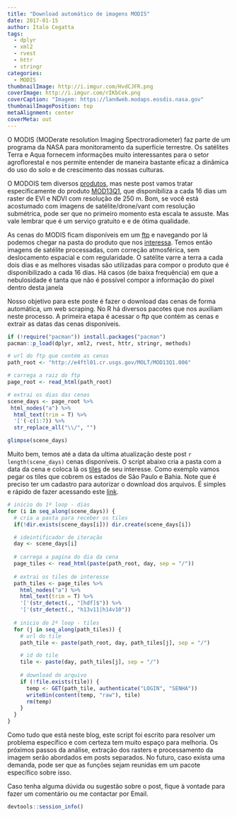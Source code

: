 ---
title: "Download automático de imagens MODIS"
date: 2017-01-15
author: Ítalo Cegatta
tags:
  - dplyr
  - xml2
  - rvest
  - httr
  - stringr
categories:
  - MODIS
thumbnailImage: http://i.imgur.com/HvdCJFR.png
coverImage: http://i.imgur.com/rIKbCek.png
coverCaption: "Imagem: https://landweb.modaps.eosdis.nasa.gov"
thumbnailImagePosition: top
metaAlignment: center
coverMeta: out
---

O MODIS (MODerate resolution Imaging Spectroradiometer) faz parte de um programa da NASA para monitoramento da superfície terrestre. Os satélites Terra e Aqua fornecem informações muito interessantes para o setor agroflorestal e nos permite entender de maneira bastante eficaz a dinâmica do uso do solo e de crescimento das nossas culturas.

O MODOIS tem diversos [produtos](https://modis.gsfc.nasa.gov/data/), mas neste post vamos tratar especificamente do produto [MOD13Q1](https://lpdaac.usgs.gov/dataset_discovery/modis/modis_products_table/mod13q1_v006), que disponibiliza a cada 16 dias um raster de EVI e NDVI com resolução de 250 m. Bom, se você está acostumado com imagens de satélite/drone/vant com resolução submétrica, pode ser que no primeiro momento esta escala te assuste. Mas vale lembrar que é um serviço gratuito e e de ótima qualidade.

As cenas do MODIS ficam disponíveis em um [ftp](https://e4ftl01.cr.usgs.gov/) e navegando por lá podemos chegar na pasta do produto que nos [interessa](http://e4ftl01.cr.usgs.gov/MOLT/MOD13Q1.006). Temos então imagens de satélite processadas, com correção atmosférica, sem deslocamento espacial e com regularidade. O satélite varre a terra a cada dois dias e as melhores visadas são utilizadas para compor o produto que é disponibilizado a cada 16 dias. Há casos (de baixa frequência) em que a nebulosidade é tanta que não é possível compor a informação do pixel dentro desta janela

Nosso objetivo para este poste é fazer o download das cenas de forma automática, um web scraping. No R há diversos pacotes que nos auxiliam neste processo. A primeira etapa é acessar o ftp que contém as cenas e extrair as datas das cenas disponíveis.

```{r}
if (!require("pacman")) install.packages("pacman")
pacman::p_load(dplyr, xml2, rvest, httr, stringr, methods)
```

```{r}
# url do ftp que contém as cenas
path_root <- "http://e4ftl01.cr.usgs.gov/MOLT/MOD13Q1.006"

# carrega a raiz do ftp
page_root <- read_html(path_root)

# extrai os dias das cenas
scene_days <- page_root %>% 
 html_nodes("a") %>% 
  html_text(trim = T) %>%
  '['(-c(1:7)) %>%
  str_replace_all("\\/", "")

glimpse(scene_days)
```

Muito bem, temos até a data da ultima atualização deste post `r length(scene_days)` cenas disponíveis. O script abaixo cria a pasta com a data da cena e coloca lá os [tiles](https://modis-land.gsfc.nasa.gov/MODLAND_grid.html) de seu interesse. Como exemplo vamos pegar os tiles que cobrem os estados de São Paulo e Bahia. Note que é preciso ter um cadastro para autorizar o download dos arquivos. É simples e rápido de fazer acessando este [link](https://urs.earthdata.nasa.gov/users/new/).

```{r, eval=FALSE}
# inicio do 1º loop - dias
for (i in seq_along(scene_days)) {
  # cria a pasta para receber os tiles
  if(!dir.exists(scene_days[i])) dir.create(scene_days[i])

  # ideintificador de iteração
  day <- scene_days[i]
  
  # carrega a pagina do dia da cena
  page_tiles <- read_html(paste(path_root, day, sep = "/"))
  
  # extrai os tiles de interesse
  path_tiles <- page_tiles %>% 
    html_nodes("a") %>% 
    html_text(trim = T) %>%
    '['(str_detect(., "[hdf]$")) %>% 
    '['(str_detect(., "h13v11|h14v10"))
  
  # inicio do 2º loop - tiles
  for (j in seq_along(path_tiles)) {
    # url do tile
    path_tile <- paste(path_root, day, path_tiles[j], sep = "/")

    # id do tile
    tile <- paste(day, path_tiles[j], sep = "/")
    
    # download do arquivo
    if (!file.exists(tile)) {
      temp <- GET(path_tile, authenticate("LOGIN", "SENHA"))
      writeBin(content(temp, "raw"), tile)
      rm(temp)
    }
  }
}
```

Como tudo que está neste blog, este script foi escrito para resolver um problema específico e com certeza tem muito espaço para melhoria. Os próximos passos da análise, extração dos rasters e processamento da imagem serão abordados em posts separados. No futuro, caso exista uma demanda, pode ser que as funções sejam reunidas em um pacote específico sobre isso.

Caso tenha alguma dúvida ou sugestão sobre o post, fique à vontade para fazer um comentário ou me contactar por Email.

```{r}
devtools::session_info()
```

